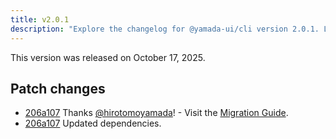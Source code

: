 ```yaml
---
title: v2.0.1
description: "Explore the changelog for @yamada-ui/cli version 2.0.1. Learn about the features, bug fixes, and improvements."
---
```


This version was released on October 17, 2025.

## Patch changes

- [206a107](https://github.com/yamada-ui/yamada-ui/commit/206a1076dae41d537ca305c71b9ca337a1394696) Thanks [@hirotomoyamada](https://github.com/hirotomoyamada)! - Visit the [Migration Guide](https://yamada-ui.com/docs/get-started/migration).
- [206a107](https://github.com/yamada-ui/yamada-ui/commit/206a1076dae41d537ca305c71b9ca337a1394696) Updated dependencies.
